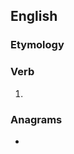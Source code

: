 ==English==

===Etymology===
{{suffix|en|stole|est|nocat=1}}

===Verb===
{{head|en|verb form|cat2=second-person singular forms}}

# {{en-archaic second-person singular past of|steal}}

===Anagrams===
* {{anagrams|en|a=elosstt|Stoltes|lostest}}